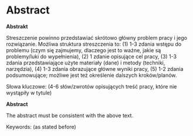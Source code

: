 # Abstract {.unnumbered}

**Abstrakt**

Streszczenie powinno przedstawiać skrótowo główny problem pracy i jego rozwiązanie.
Możliwa struktura streszczenia to: (1) 1-3 zdania wstępu do problemu (czym się zajmujemy, dlaczego jest to ważne, jakie są problemy/luki do wypełnienia), (2) 1 zdanie opisujące cel pracy, (3) 1-3 zdania przedstawiające użyte materiały (dane) i metody (techniki, narzędzia), (4) 1-3 zdania obrazujące główne wyniki pracy, (5) 1-2 zdania podsumowujące; możliwe jest też określenie dalszych kroków/planów.

Słowa kluczowe: (4-6 słów/zwrotów opisujących treść pracy, które nie wystąpiły w tytule)

**Abstract**

The abstract must be consistent with the above text.

Keywords: (as stated before)

\newpage

\setstretch{1.2}\sf\tighttoc\doublespacing
